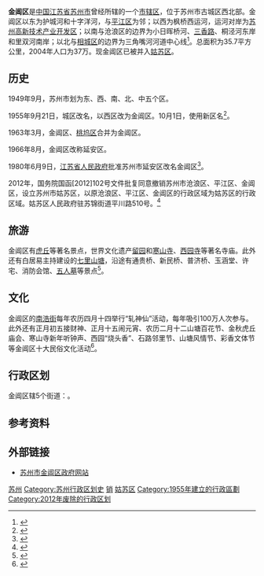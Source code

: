 {{Infobox China County
| county  = 金阊区
| Photo = 山塘桥.jpg
| Photoname= 七里山塘
| map = 
| customimage = 
| Pinyin   = Jinchang Qu
| Belong = [[中国|中国]][[江苏省|江苏省]][[苏州市|苏州市]]
| Types= [[市辖区|市辖区]]
| admincode = 320504
| founded = 1963
| seat = 苏州市金阊区西环路3068号
| officerTitle= 区委书记
| officer = 翟晓声
| officerTitle2 = 
| officer2 = 
| division = 5
| town= 
| township= 
| subdistrict= 5
| dialect= [[苏州话|苏州话]]
| post code= 215008
| phone code = 0512
| coordinate = 
| area = 36.7[[平方公里|平方公里]]
| area land = 80%
| area water = 20% 
| census yr = 2004年
| pop = 37万人
| density = 
| GDP = 116.98亿元（2010年）
| web = http://www.jinchang.gov.cn/
| web_title = 苏州市金阊区政府网站
}}

'''金阊区'''是[[中国|中国]][[江苏省|江苏省]][[苏州市|苏州市]]曾经所辖的一个[[市辖区|市辖区]]，位于苏州市古城区西北部。金阊区以东为护城河和十字洋河，与[[平江区|平江区]]为邻；以西为枫桥西运河，运河对岸为[[苏州高新技术产业开发区|苏州高新技术产业开发区]]；以南与沧浪区的边界为小日晖桥河、[[三香路|三香路]]、桐泾河东岸和里双河南岸；以北与[[相城区|相城区]]的边界为三角嘴河河道中心线<ref>{{cite web|author=金阊区人民政府|title=金阊地理环境|url=http://www.jinchang.gov.cn/zjjc/zjjc_dlhj.shtml|accessdate=2012-08-05|deadurl=yes|archiveurl=https://web.archive.org/web/20111128193454/http://www.jinchang.gov.cn/zjjc/zjjc_dlhj.shtml|archivedate=2011-11-28}}</ref>。总面积为35.7平方公里，2004年人口为37万。现金阊区已被并入[[姑苏区|姑苏区]]。

==历史==
1949年9月，苏州市划为东、西、南、北、中五个区。

1955年9月21日，城区改名，以西区改为金阊区。10月1日，使用新区名<ref>{{Cite web |url=http://www.dfzb.suzhou.gov.cn/sz_time_line_4985.aspx |title=苏州大事纪略》1949—1985》1955 |accessdate=2018-07-05 |author= |date= |work= |publisher=苏州地情网 |language=Zh-hans |archive-date=2018-07-05 |archive-url=https://web.archive.org/web/20180705003059/http://www.dfzb.suzhou.gov.cn/sz_time_line_4985.aspx |dead-url=no }}</ref>。

1963年3月，金阊区、[[桃坞区|桃坞区]]合并为金阊区。

1966年8月，金阊区改称延安区。

1980年6月9日，[[江苏省人民政府|江苏省人民政府]]批准苏州市延安区改名金阊区<ref>{{cite web|author=金阊区人民政府|title=金阊历史沿革|url=http://www.jinchang.gov.cn/zjjc/zjjc_lsyg.shtml|accessdate=2012-08-05|deadurl=yes|archiveurl=https://web.archive.org/web/20111128193516/http://www.jinchang.gov.cn/zjjc/zjjc_lsyg.shtml|archivedate=2011-11-28}}</ref>。

2012年，国务院国函[2012]102号文件批复同意撤销苏州市沧浪区、平江区、金阊区，设立苏州市姑苏区，以原沧浪区、平江区、金阊区的行政区域为姑苏区的行政区域。姑苏区人民政府驻苏锦街道平川路510号。<ref>{{cite web |url=http://www.xzqh.org/html/2008/0606/5706.html |title=存档副本 |accessdate=2012-08-31  |deadurl=yes |archiveurl=https://web.archive.org/web/20120903031923/http://www.xzqh.org/html/2008/0606/5706.html |archivedate=2012-09-03 }}</ref>

==旅游==
金阊区有[[虎丘|虎丘]]等著名景点，世界文化遗产[[留园|留园]]和[[寒山寺|寒山寺]]、[[西园寺|西园寺]]等著名寺庙。此外还有白居易主持建设的[[七里山塘|七里山塘]]，沿途有通贵桥、新民桥、普济桥、玉涵堂、许宅、消防会馆、[[五人墓|五人墓]]等景点<ref>{{cite web|author=金阊区人民政府|title=金阊旅游资源|url=http://www.jinchang.gov.cn/zjjc/zjjc_lyzy.shtml|accessdate=2012-08-05|deadurl=yes|archiveurl=https://web.archive.org/web/20111128234947/http://www.jinchang.gov.cn/zjjc/zjjc_lyzy.shtml|archivedate=2011-11-28}}</ref>。

==文化==
金阊区的[[南浩街|南浩街]]每年农历四月十四举行“轧神仙”活动，每年吸引100万人次参与。此外还有正月初五接财神、正月十五闹元宵、农历二月十二山塘百花节、金秋虎丘庙会、寒山寺新年听钟声、西园“烧头香”、石路邻里节、山塘风情节、彩香文体节等金阊区十大民俗文化活动<ref>{{cite web|author=金阊区人民政府|title=金阊节庆文化|url=http://www.jinchang.gov.cn/zjjc/zjjc_wh.shtml|accessdate=2012-08-05|deadurl=yes|archiveurl=https://web.archive.org/web/20111128193538/http://www.jinchang.gov.cn/zjjc/zjjc_wh.shtml|archivedate=2011-11-28}}</ref>。

==行政区划==
金阊区辖5个街道：{{PRC admin/children|32/05/04}}。

==参考资料==
{{reflist}}

==外部链接==
* [https://web.archive.org/web/20060222025900/http://www.jinchang.gov.cn/ 苏州市金阊区政府网站]

{{金阊区行政区划}}
{{江苏行政区划}}
[[Category:江苏已撤消的市辖区|苏州]]
[[Category:苏州行政区划史|Category:苏州行政区划史]]
[[Category:苏州区市|销]]
[[Category:姑苏区|]]
[[Category:1955年建立的行政區劃|Category:1955年建立的行政區劃]]
[[Category:2012年废除的行政区划|Category:2012年废除的行政区划]]